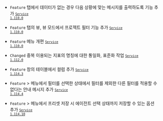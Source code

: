
- <code class="Feature">Feature</code> <Cmdname sid="transaction_log" className="uitext" /> 탭에서 데이터가 없는 경우 다음 상황에 맞는 메시지를 출력하도록 기능 추가 <code class='changelog-service'><a href="https://docs.whatap.io/release-notes/service/service-1_110_x"><code class='changelog-service'>Service 1.110.0​</code></a></code>

- <code class="Feature">Feature</code> <Cmdname sid="multi_transaction" className="uitext" /> 탭의 <Cmdname sid="table" className="uitext" /> 뷰, <Cmdname sid="BTN06296" className="uitext" /> 뷰 모드에서 프로젝트 필터 기능 추가 <code class='changelog-service'><a href="https://docs.whatap.io/release-notes/service/service-1_110_x"><code class='changelog-service'>Service 1.110.0​</code></a></code>

- <code class="Feature">Feature</code> <Cmdname sid="application_dashboard" className="uitext" /> 메뉴 개편 <code class='changelog-service'><a href="https://docs.whatap.io/release-notes/service/service-1_110_x"><code class='changelog-service'>Service 1.110.0​</code></a></code>

- <code class="Changed">Changed</code> 중복 이용되는 지표의 명칭에 대한 통일화, 표준화 작업 <code class='changelog-service'><a href="https://docs.whatap.io/release-notes/service/service-1_112_x"><code class='changelog-service'>Service 1.112.0​</code></a></code>

- <code class="Feature">Feature</code> <Cmdname sid="TTL06209" className="uitext" /> 창의 테이블에서 <Cmdname sid="errClass" className="uitext" /> 컬럼 추가 <code class='changelog-service'><a href="https://docs.whatap.io/release-notes/service/service-1_114_x"><code class='changelog-service'>Service 1.114.3​</code></a></code>

- <code class="Feature">Feature</code> <Cmdname sid="side_analysis" className="uitext" /> &gt; <Cmdname sid="side_txSearch" className="uitext" /> 메뉴에서 <Cmdname sid="multi_transaction_id" className="uitext" /> 필터를 선택한 상태에서 <Cmdname sid="txid" className="uitext" /> 필터를 제외한 다른 필터를 적용할 수 없다는 안내 메시지 추가 <code class='changelog-service'><a href="https://docs.whatap.io/release-notes/service/service-1_114_x"><code class='changelog-service'>Service 1.114.4​</code></a></code>

- <code class="Feature">Feature</code> <Cmdname sid="side_dashboard" className="uitext" /> &gt; <Cmdname sid="application_dashboard" className="uitext" /> 메뉴에서 프리셋 저장 시 에이전트 선택 상태까지 저장할 수 있는 옵션 추가 <code class='changelog-service'><a href="https://docs.whatap.io/release-notes/service/service-1_114_x"><code class='changelog-service'>Service 1.114.10​</code></a></code>


